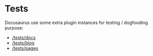 # Tests

Docusaurus use some extra plugin instances for testing / dogfooding purpose:

- [/tests/docs](/tests/docs)
- [/tests/blog](/tests/blog)
- [/tests/pages](/tests/pages)

